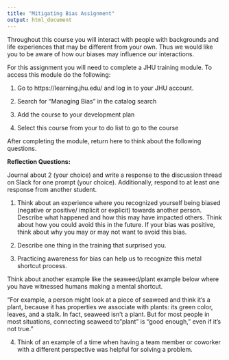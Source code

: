 ```yaml
---
title: "Mitigating Bias Assignment"
output: html_document
---
```


Throughout this course you will interact with people with backgrounds and life experiences that may be different from your own. Thus we would like you to be aware of how our biases may influence our interactions. 

For this assignment you will need to complete a JHU training module. To access this module do the following:

1) Go to https://learning.jhu.edu/ and log in to your JHU account.

2) Search for "Managing Bias" in the catalog search

3) Add the course to your development plan

4) Select this course from your to do list to go to the course


After completing the module, return here to think about the following questions. 

**Reflection Questions:**

Journal about 2 (your choice) and write a response to the discussion thread on Slack for one prompt (your choice). Additionally, respond to at least one response from another student.


1) Think about an experience where you recognized yourself being biased (negative or positive/ implicit or explicit) towards another person. Describe what happened and how this may have impacted others.  Think about how you could avoid this in the future. If your bias was positive, think about why you may or may not want to avoid this bias.

2) Describe one thing in the training that surprised you.


3) Practicing awareness for bias can help us to recognize this metal shortcut process.

Think about another example like the seaweed/plant example below where you have witnessed humans making a mental shortcut.

“For example, a person might look at a piece of seaweed and think it’s a plant, because it has properties we associate with plants: its green color, leaves, and a stalk. In fact, seaweed isn’t a plant. But for most people in most situations, connecting seaweed to "plant" is “good enough,” even if it’s not true.”
 
4) Think of an example of a time when having a team member or coworker with a different perspective was helpful for solving a problem.
